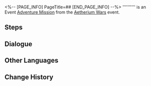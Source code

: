 <%-- [PAGE_INFO]
PageTitle=##
[END_PAGE_INFO] --%>
{{Stub|Dialogue.}}
{{Mission Infobox
|id            = 8014150
|title         = 
|image         = <!--Mission .png-->
|type          = Adventure
|event_name    = Aetherium Wars
|chapter       = 
|requirements  = [[Adventure Mission]] ''[[Let's Go! Aetherium Wars!]]'' completed
|summary       = <!--official mission summary from Fate's Atlas-->
|characters    = Trailblazer
|startLocation = [[Jarilo-VI]] - [[Old Weapon Testing Ground]]
|world         = Jarilo-VI
|area          = Old Weapon Testing Ground
|prev          = Let's Go! Aetherium Wars!
|next          = 
|rewards       = 
}}
'''''''''' is an Event [[Adventure Mission]] from the [[Aetherium Wars]] event.

==Steps==


<!--
==Gameplay Notes==

--><!--
==Trial Character==

-->
==Dialogue==
{{Stub Dialogue}}

{{Dialogue End}}

==Other Languages==
{{Other Languages
|en   = 
|zhs  = 
|zht  = 
|ja   = 
|ko   = 
|es   = 
|fr   = 
|ru   = 
|th   = 
|vi   = 
|de   = 
|id   = 
|pt   = 
}}

==Change History==
{{Change History|1.4}}
